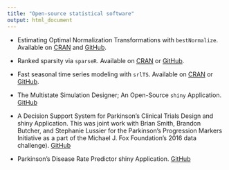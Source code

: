 ```yaml
---
title: "Open-source statistical software"
output: html_document
---
```


- Estimating Optimal Normalization Transformations with `bestNormalize`. Available on [CRAN](https://cran.r-project.org/web/packages/bestNormalize/index.html) and [GitHub](https://github.com/petersonR/bestNormalize).

- Ranked sparsity via `sparseR`. Available on [CRAN](https://cran.r-project.org/web/packages/sparseR/index.html) or [GitHub](https://github.com/petersonR/sparseR).

- Fast seasonal time series modeling with `srlTS`. Available on [CRAN](https://cran.r-project.org/web/packages/srlTS/index.html) or [GitHub](https://github.com/petersonR/srlTS).

- The Multistate Simulation Designer; An Open-Source `shiny` Application. [GitHub](https://github.com/petersonR/MSDshiny)

- A Decision Support System for Parkinson’s Clinical Trials Design and shiny Application. This was joint work with Brian Smith, Brandon Butcher, and Stephanie Lussier for the Parkinson’s Progression Markers Initiative as a part of the Michael J. Fox Foundation's 2016 data challenge). [GitHub](https://github.com/brian-j-smith/PPMIChallenge2016)

- Parkinson’s Disease Rate Predictor shiny Application. [GitHub](https://github.com/petersonR/PD_predictor)
